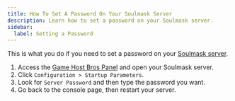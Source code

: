 ```yaml
---
title: How To Set A Password On Your Soulmask Server
description: Learn how to set a password on your Soulmask server.
sidebar:
  label: Setting a Password
---
```


This is what you do if you need to set a password on your [Soulmask server](https://www.gamehostbros.com/soulmask-server-hosting/).
<Steps>
1. Access the [Game Host Bros Panel](https://panel.gamehostbros.com/) and open your Soulmask server.
2. Click `Configuration > Startup Parameters`.
3. Look for `Server Password` and then type the password you want.
4. Go back to the console page, then restart your server.
</Steps>